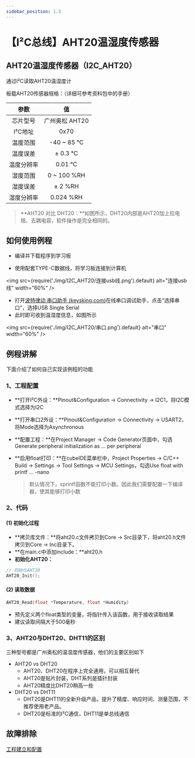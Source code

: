 ```yaml
---
sidebar_position: 1.5
---
```

# 【I²C总线】AHT20温湿度传感器

## AHT20温湿度传感器（I2C_AHT20）

通过I²C读取AHT20温湿度计

板载AHT20传感器规格：（详细可参考资料包中的手册）


|    参数    |       值       |
| :--------: | :------------: |
|  芯片型号  | 广州奥松 AHT20 |
|  I²C地址   |      0x70      |
|  温度范围  |   -40 ~ 85 ℃   |
|  温度误差  |    ± 0.3 ℃     |
| 温度分辨率 |     0.01 ℃     |
|  湿度范围  |  0 ~ 100 %RH   |
|  湿度误差  |    ± 2 %RH     |
| 湿度分辨率 |   0.024 %RH    |

> **AHT20 对比 DHT20：**如图所示，DHT20内部是AHT20加上拉电阻、去耦电容，软件操作是完全相同的。

## 如何使用例程

- 编译并下载程序到学习板

- 使用配套TYPE-C数据线，将学习板连接到计算机

<img src={require('./img/I2C_AHT20/连接usb线.png').default} alt="连接usb线" width="60%" />

- 打开[波特律动 串口助手 (keysking.com)](https://serial.keysking.com/)在线串口调试助手，点击“选择串口”，选择USB Single Serial
- 此时即可收到温湿度信息，如图所示

<img src={require('./img/I2C_AHT20/串口.png').default} alt="串口" width="60%" />


## 例程讲解

下面介绍了如何自己实现该例程的功能

### 1、工程配置

- **打开I²C外设：**Pinout&Configuration -> Connectivity -> I2C1，将I2C模式选择为I2C

- **打开串口2外设：**Pinout&Configuration -> Connectivity -> USART2，将Mode选择为Asynchronous

- **配置工程：**在Project Manager -> Code Generator页面中，勾选Generate peripheral initialization as ... per peripheral

- **启用float打印：**在cubeIDE菜单栏中，Project Properties -> C/C++ Build -> Settings -> Tool Settings -> MCU Settings，勾选Use float with printf ... -nano

  > 默认情况下，sprintf函数不能打印小数。因此我们需要配置一下编译器，使其能够打印小数

### 2、代码

#### (1) 初始化过程

- **拷贝库文件：**将aht20.c文件拷贝到Core -> Src目录下，将aht20.h文件拷贝到Core -> Inc目录下。
- **在main.c中添加include：**aht20.h
- **初始化AHT20：**

```c
// 初始化AHT20
AHT20_Init();
```

#### (2) 读取数据

```c
AHT20_Read(float *Temperature, float *Humidity)
```

- 预先定义两个float类型的变量，将指针传入该函数，用于接收读取结果
- 建议读取间隔大于500毫秒

### 3、AHT20与DHT20、DHT11的区别

三种型号都是广州奥松的温湿度传感器，他们的主要区别如下

- AHT20 vs DHT20
  - AHT20、DHT20在程序上完全通用，可以相互替代
  - AHT20是贴片封装，DHT系列是插针封装
  - AHT20精度比DHT20稍高一些
- DHT20 vs DHT11
  - DHT20是DHT11的全新升级产品，提升了精度、响应时间、测量范围，不推荐使用老产品。
  - DHT20是标准的I²C通信，DHT11是单总线通信


## 故障排除

[工程建立和配置](http://localhost:3000/docs/stm32/FAQ/TroubleShooting)